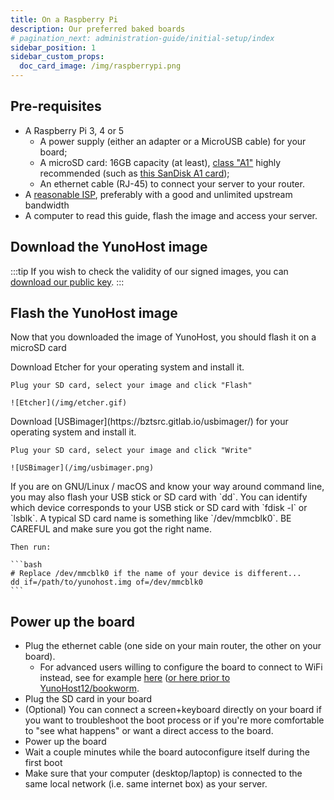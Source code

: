 ```yaml
---
title: On a Raspberry Pi
description: Our preferred baked boards
# pagination_next: administration-guide/initial-setup/index
sidebar_position: 1
sidebar_custom_props:
  doc_card_image: /img/raspberrypi.png
---
```



## <FAIcon icon="fa-list-alt"/> Pre-requisites

- A Raspberry Pi 3, 4 or 5
  - A power supply (either an adapter or a MicroUSB cable) for your board;
  - A microSD card: 16GB capacity (at least), [class "A1"](https://en.wikipedia.org/wiki/SD_card#Class) highly recommended (such as [this SanDisk A1 card](https://www.amazon.fr/SanDisk-microSDHC-Adaptateur-homologu%C3%A9e-Nouvelle/dp/B073JWXGNT/));
  - An ethernet cable (RJ-45) to connect your server to your router.
- A [reasonable ISP](/install/providers/isp/), preferably with a good and unlimited upstream bandwidth
- A computer to read this guide, flash the image and access your server.

## <FAIcon icon="fa-download" /> Download the YunoHost image

:::tip
If you wish to check the validity of our signed images, you can [download our public key](https://forge.yunohost.org/keys/yunohost_bookworm.asc).
:::

<YunoHostImagesList hardware="rpi345"/>

## <FAIcon icon="fa-sim-card"/> Flash the YunoHost image

Now that you downloaded the image of YunoHost, you should flash it on a microSD card

<Tabs>
  <TabItem value="etcher" label="With Ether (recommended)">
    Download <Link to="https://www.balena.io/etcher/" target="_blank">Etcher</Link> for your operating system and install it.

    Plug your SD card, select your image and click "Flash"

    ![Etcher](/img/etcher.gif)
  </TabItem>
  <TabItem value="usbimager" label="With USBimager">
    Download [USBimager](https://bztsrc.gitlab.io/usbimager/) for your operating system and install it.

    Plug your SD card, select your image and click "Write"

    ![USBimager](/img/usbimager.png)
  </TabItem>
  <TabItem value="dd" label="With dd">
    If you are on GNU/Linux / macOS and know your way around command line, you may also flash your USB stick or SD card with `dd`. You can identify which device corresponds to your USB stick or SD card with `fdisk -l` or `lsblk`. A typical SD card name is something like `/dev/mmcblk0`. BE CAREFUL and make sure you got the right name.

    Then run:

    ```bash
    # Replace /dev/mmcblk0 if the name of your device is different...
    dd if=/path/to/yunohost.img of=/dev/mmcblk0
    ```
  </TabItem>
</Tabs>

## <FAIcon icon="fa-plug"/> Power up the board

- Plug the ethernet cable (one side on your main router, the other on your board).
  - For advanced users willing to configure the board to connect to WiFi instead, see
  for example [here](https://www.raspberrypi.com/documentation/computers/configuration.html#connect-to-a-wireless-network)
  ([or here prior to YunoHost12/bookworm](https://www.raspberryme.com/configurer-le-wifi-sur-un-pi-manuellement-a-laide-de-wpa_supplicant-conf/).
- Plug the SD card in your board
- (Optional) You can connect a screen+keyboard directly on your board if you want to troubleshoot the boot process or if you're more comfortable to "see what happens" or want a direct access to the board.
- Power up the board
- Wait a couple minutes while the board autoconfigure itself during the first boot
- Make sure that your computer (desktop/laptop) is connected to the same local network (i.e. same internet box) as your server.
